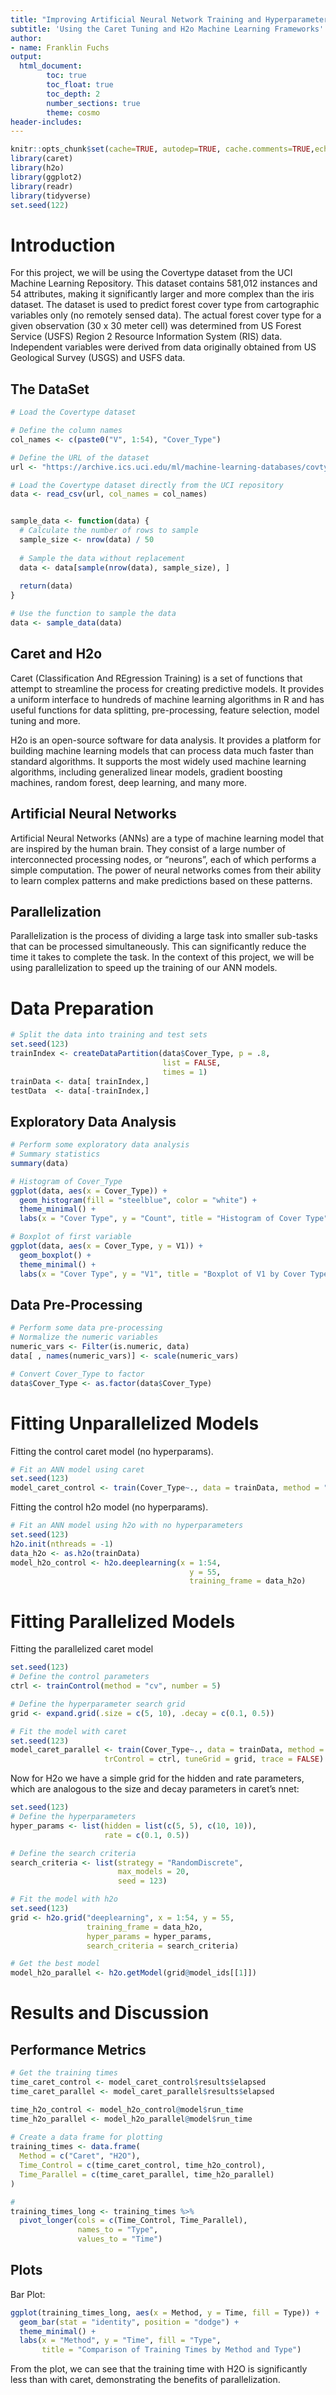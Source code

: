 ```yaml
---
title: "Improving Artificial Neural Network Training and Hyperparameter Tuning Times via Parallelization"
subtitle: 'Using the Caret Tuning and H2o Machine Learning Frameworks'
author:
- name: Franklin Fuchs
output:
  html_document:
        toc: true 
        toc_float: true
        toc_depth: 2
        number_sections: true 
        theme: cosmo
header-includes:
---
```



```r
knitr::opts_chunk$set(cache=TRUE, autodep=TRUE, cache.comments=TRUE,echo = TRUE,fig.align = 'center', comment = NA, message=FALSE,warning=FALSE,error=FALSE,results='hold')
library(caret)
library(h2o)
library(ggplot2)
library(readr)
library(tidyverse)
set.seed(122)
```

# Introduction

For this project, we will be using the Covertype dataset from the UCI Machine Learning Repository. This dataset contains 581,012 instances and 54 attributes, making it significantly larger and more complex than the iris dataset. The dataset is used to predict forest cover type from cartographic variables only (no remotely sensed data). The actual forest cover type for a given observation (30 x 30 meter cell) was determined from US Forest Service (USFS) Region 2 Resource Information System (RIS) data. Independent variables were derived from data originally obtained from US Geological Survey (USGS) and USFS data.

## The DataSet

```r
# Load the Covertype dataset

# Define the column names
col_names <- c(paste0("V", 1:54), "Cover_Type")

# Define the URL of the dataset
url <- "https://archive.ics.uci.edu/ml/machine-learning-databases/covtype/covtype.data.gz"

# Load the Covertype dataset directly from the UCI repository
data <- read_csv(url, col_names = col_names)


sample_data <- function(data) {
  # Calculate the number of rows to sample
  sample_size <- nrow(data) / 50
  
  # Sample the data without replacement
  data <- data[sample(nrow(data), sample_size), ]
  
  return(data)
}

# Use the function to sample the data
data <- sample_data(data)
```

## Caret and H2o

Caret (Classification And REgression Training) is a set of functions that attempt to streamline the process for creating predictive models. It provides a uniform interface to hundreds of machine learning algorithms in R and has useful functions for data splitting, pre-processing, feature selection, model tuning and more.

H2o is an open-source software for data analysis. It provides a platform for building machine learning models that can process data much faster than standard algorithms. It supports the most widely used machine learning algorithms, including generalized linear models, gradient boosting machines, random forest, deep learning, and many more.

## Artificial Neural Networks

Artificial Neural Networks (ANNs) are a type of machine learning model that are inspired by the human brain. They consist of a large number of interconnected processing nodes, or "neurons", each of which performs a simple computation. The power of neural networks comes from their ability to learn complex patterns and make predictions based on these patterns.

## Parallelization

Parallelization is the process of dividing a large task into smaller sub-tasks that can be processed simultaneously. This can significantly reduce the time it takes to complete the task. In the context of this project, we will be using parallelization to speed up the training of our ANN models.

# Data Preparation

```r
# Split the data into training and test sets
set.seed(123)
trainIndex <- createDataPartition(data$Cover_Type, p = .8, 
                                  list = FALSE, 
                                  times = 1)
trainData <- data[ trainIndex,]
testData  <- data[-trainIndex,]
```

## Exploratory Data Analysis

```r
# Perform some exploratory data analysis
# Summary statistics
summary(data)

# Histogram of Cover_Type
ggplot(data, aes(x = Cover_Type)) +
  geom_histogram(fill = "steelblue", color = "white") +
  theme_minimal() +
  labs(x = "Cover Type", y = "Count", title = "Histogram of Cover Type")

# Boxplot of first variable
ggplot(data, aes(x = Cover_Type, y = V1)) +
  geom_boxplot() +
  theme_minimal() +
  labs(x = "Cover Type", y = "V1", title = "Boxplot of V1 by Cover Type")


```

## Data Pre-Processing

```r
# Perform some data pre-processing
# Normalize the numeric variables
numeric_vars <- Filter(is.numeric, data)
data[ , names(numeric_vars)] <- scale(numeric_vars)

# Convert Cover_Type to factor
data$Cover_Type <- as.factor(data$Cover_Type)

```

# Fitting Unparallelized Models

Fitting the control caret model (no hyperparams).

```r
# Fit an ANN model using caret
set.seed(123)
model_caret_control <- train(Cover_Type~., data = trainData, method = "nnet", trace = FALSE, allowParallel=FALSE)
```

Fitting the control h2o model (no hyperparams).

```r
# Fit an ANN model using h2o with no hyperparameters
set.seed(123)
h2o.init(nthreads = -1)
data_h2o <- as.h2o(trainData)
model_h2o_control <- h2o.deeplearning(x = 1:54, 
                                        y = 55, 
                                        training_frame = data_h2o)
```

# Fitting Parallelized Models



Fitting the parallelized caret model
```r
set.seed(123)
# Define the control parameters
ctrl <- trainControl(method = "cv", number = 5)

# Define the hyperparameter search grid
grid <- expand.grid(.size = c(5, 10), .decay = c(0.1, 0.5))

# Fit the model with caret
set.seed(123)
model_caret_parallel <- train(Cover_Type~., data = trainData, method = "nnet", 
                     trControl = ctrl, tuneGrid = grid, trace = FALSE)
```

Now for H2o we have a simple grid for the hidden and rate parameters, which are analogous to the size and decay parameters in caret's nnet:

```r
set.seed(123)
# Define the hyperparameters
hyper_params <- list(hidden = list(c(5, 5), c(10, 10)), 
                     rate = c(0.1, 0.5))

# Define the search criteria
search_criteria <- list(strategy = "RandomDiscrete", 
                        max_models = 20, 
                        seed = 123)

# Fit the model with h2o
set.seed(123)
grid <- h2o.grid("deeplearning", x = 1:54, y = 55, 
                 training_frame = data_h2o, 
                 hyper_params = hyper_params, 
                 search_criteria = search_criteria)

# Get the best model
model_h2o_parallel <- h2o.getModel(grid@model_ids[[1]])
```

# Results and Discussion

## Performance Metrics

```r
# Get the training times
time_caret_control <- model_caret_control$results$elapsed
time_caret_parallel <- model_caret_parallel$results$elapsed

time_h2o_control <- model_h2o_control@model$run_time
time_h2o_parallel <- model_h2o_parallel@model$run_time
  
# Create a data frame for plotting
training_times <- data.frame(
  Method = c("Caret", "H2O"),
  Time_Control = c(time_caret_control, time_h2o_control),
  Time_Parallel = c(time_caret_parallel, time_h2o_parallel)
)

#
training_times_long <- training_times %>%
  pivot_longer(cols = c(Time_Control, Time_Parallel),
               names_to = "Type",
               values_to = "Time")
```

## Plots

Bar Plot:

```r
ggplot(training_times_long, aes(x = Method, y = Time, fill = Type)) +
  geom_bar(stat = "identity", position = "dodge") +
  theme_minimal() +
  labs(x = "Method", y = "Time", fill = "Type", 
       title = "Comparison of Training Times by Method and Type")

```


From the plot, we can see that the training time with H2O is significantly less than with caret, demonstrating the benefits of parallelization.
